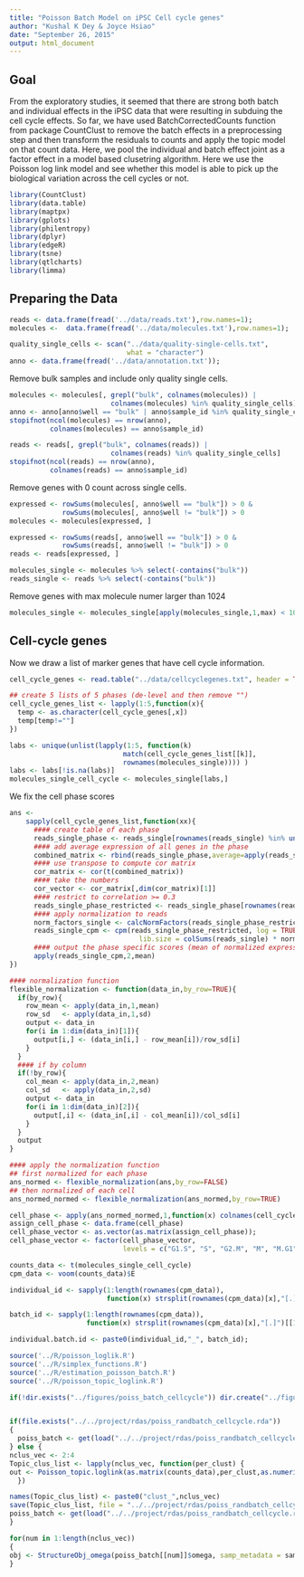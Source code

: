 ```yaml
---
title: "Poisson Batch Model on iPSC Cell cycle genes"
author: "Kushal K Dey & Joyce Hsiao"
date: "September 26, 2015"
output: html_document
---
```


## Goal

From the exploratory studies, it seemed that there are strong both batch and individual effects in the iPSC data that were resulting in subduing the cell cycle effects. So far, we have used BatchCorrectedCounts function from package CountClust to remove the batch effects in a preprocessing step and then transform the residuals to counts and apply the topic model on that count data. Here, we pool the individual and batch effect joint as a factor effect in a model based clusetring algorithm. Here we use the Poisson log link model and see whether this model is able to pick up the biological variation across the cell cycles or not.

```r
library(CountClust)
library(data.table)
library(maptpx)
library(gplots)
library(philentropy)
library(dplyr)
library(edgeR)
library(tsne)
library(qtlcharts)
library(limma)
```

## Preparing the Data

```r
reads <- data.frame(fread('../data/reads.txt'),row.names=1);
molecules <-  data.frame(fread('../data/molecules.txt'),row.names=1);
```


```r
quality_single_cells <- scan("../data/quality-single-cells.txt",
                             what = "character")
anno <- data.frame(fread('../data/annotation.txt'));
```


Remove bulk samples and include only quality single cells.

```r
molecules <- molecules[, grepl("bulk", colnames(molecules)) |
                         colnames(molecules) %in% quality_single_cells]
anno <- anno[anno$well == "bulk" | anno$sample_id %in% quality_single_cells, ]
stopifnot(ncol(molecules) == nrow(anno),
          colnames(molecules) == anno$sample_id)

reads <- reads[, grepl("bulk", colnames(reads)) |
                         colnames(reads) %in% quality_single_cells]
stopifnot(ncol(reads) == nrow(anno),
          colnames(reads) == anno$sample_id)
```


Remove genes with 0 count across single cells.

```r
expressed <- rowSums(molecules[, anno$well == "bulk"]) > 0 &
             rowSums(molecules[, anno$well != "bulk"]) > 0
molecules <- molecules[expressed, ]

expressed <- rowSums(reads[, anno$well == "bulk"]) > 0 &
             rowSums(reads[, anno$well != "bulk"]) > 0
reads <- reads[expressed, ]

molecules_single <- molecules %>% select(-contains("bulk"))
reads_single <- reads %>% select(-contains("bulk"))
```


Remove genes with max molecule numer larger than 1024

```r
molecules_single <- molecules_single[apply(molecules_single,1,max) < 1024,];
```


## Cell-cycle genes

Now we draw a list of marker genes that have cell cycle information.

```r
cell_cycle_genes <- read.table("../data/cellcyclegenes.txt", header = TRUE, sep="\t")

## create 5 lists of 5 phases (de-level and then remove "")
cell_cycle_genes_list <- lapply(1:5,function(x){
  temp <- as.character(cell_cycle_genes[,x])
  temp[temp!=""]
})

labs <- unique(unlist(lapply(1:5, function(k) 
                            match(cell_cycle_genes_list[[k]],
                            rownames(molecules_single)))) )
labs <- labs[!is.na(labs)]
molecules_single_cell_cycle <- molecules_single[labs,]
```


We fix the cell phase scores

```r
ans <-
    sapply(cell_cycle_genes_list,function(xx){
      #### create table of each phase
      reads_single_phase <- reads_single[rownames(reads_single) %in% unlist(xx) ,]
      #### add average expression of all genes in the phase
      combined_matrix <- rbind(reads_single_phase,average=apply(reads_single_phase,2,mean))
      #### use transpose to compute cor matrix
      cor_matrix <- cor(t(combined_matrix))
      #### take the numbers
      cor_vector <- cor_matrix[,dim(cor_matrix)[1]]
      #### restrict to correlation >= 0.3 
      reads_single_phase_restricted <- reads_single_phase[rownames(reads_single_phase) %in% names(cor_vector[cor_vector >= 0.3]),]
      #### apply normalization to reads
      norm_factors_single <- calcNormFactors(reads_single_phase_restricted, method = "TMM")
      reads_single_cpm <- cpm(reads_single_phase_restricted, log = TRUE,
                                lib.size = colSums(reads_single) * norm_factors_single)
      #### output the phase specific scores (mean of normalized expression levels in the phase)
      apply(reads_single_cpm,2,mean)
})

#### normalization function
flexible_normalization <- function(data_in,by_row=TRUE){
  if(by_row){
    row_mean <- apply(data_in,1,mean)
    row_sd   <- apply(data_in,1,sd)
    output <- data_in
    for(i in 1:dim(data_in)[1]){
      output[i,] <- (data_in[i,] - row_mean[i])/row_sd[i]
    }
  }
  #### if by column
  if(!by_row){
    col_mean <- apply(data_in,2,mean)
    col_sd   <- apply(data_in,2,sd)
    output <- data_in
    for(i in 1:dim(data_in)[2]){
      output[,i] <- (data_in[,i] - col_mean[i])/col_sd[i]
    }
  }
  output
}

#### apply the normalization function
## first normalized for each phase
ans_normed <- flexible_normalization(ans,by_row=FALSE)
## then normalized of each cell
ans_normed_normed <- flexible_normalization(ans_normed,by_row=TRUE)

cell_phase <- apply(ans_normed_normed,1,function(x) colnames(cell_cycle_genes)[which.max(x)])
assign_cell_phase <- data.frame(cell_phase)
cell_phase_vector <- as.vector(as.matrix(assign_cell_phase));
cell_phase_vector <- factor(cell_phase_vector, 
                            levels = c("G1.S", "S", "G2.M", "M", "M.G1"))
```

```r
counts_data <- t(molecules_single_cell_cycle)
cpm_data <- voom(counts_data)$E

individual_id <- sapply(1:length(rownames(cpm_data)), 
                        function(x) strsplit(rownames(cpm_data)[x],"[.]")[[1]][1])

batch_id <- sapply(1:length(rownames(cpm_data)), 
                   function(x) strsplit(rownames(cpm_data)[x],"[.]")[[1]][2])

individual.batch.id <- paste0(individual_id,"_", batch_id);

```


```r
source('../R/poisson_loglik.R')
source('../R/simplex_functions.R')
source('../R/estimation_poisson_batch.R')
source('../R/poisson_topic_loglink.R')

if(!dir.exists("../figures/poiss_batch_cellcycle")) dir.create("../figures/poiss_batch_cellcycle")


if(file.exists("../../project/rdas/poiss_randbatch_cellcycle.rda"))
{
  poiss_batch <- get(load("../../project/rdas/poiss_randbatch_cellcycle.rda"));
} else {
nclus_vec <- 2:4
Topic_clus_list <- lapply(nclus_vec, function(per_clust) {
out <- Poisson_topic.loglink(as.matrix(counts_data),per_clust,as.numeric(as.factor(batch_id)),use_squarem = FALSE,max_iter = 20)
  })

names(Topic_clus_list) <- paste0("clust_",nclus_vec)
save(Topic_clus_list, file = "../../project/rdas/poiss_randbatch_cellcycle.rda");
poiss_batch <- get(load("../../project/rdas/poiss_randbatch_cellcycle.rda"));
}

for(num in 1:length(nclus_vec))
{
obj <- StructureObj_omega(poiss_batch[[num]]$omega, samp_metadata = samp_metadata, batch_lab = batch_id,partition = rep("TRUE",dim(samp_metadata)[2]),path_struct="../figures/poiss_batch_cellcycle",control=list(cex.axis=1));
}
```

